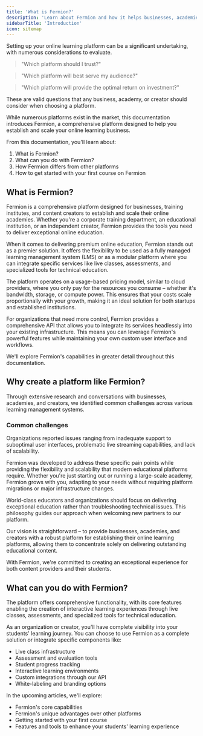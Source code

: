 ```yaml
---
title: 'What is Fermion?'
description: 'Learn about Fermion and how it helps businesses, academies, and creators build their online learning platforms'
sidebarTitle: 'Introduction'
icon: sitemap
---
```


Setting up your online learning platform can be a significant undertaking, with numerous considerations to evaluate.

> "Which platform should I trust?"

> "Which platform will best serve my audience?"

> "Which platform will provide the optimal return on investment?"

These are valid questions that any business, academy, or creator should consider when choosing a platform.

While numerous platforms exist in the market, this documentation introduces Fermion, a comprehensive platform designed to help you establish and scale your online learning business.

From this documentation, you'll learn about:

1. What is Fermion?
2. What can you do with Fermion?
3. How Fermion differs from other platforms
4. How to get started with your first course on Fermion

## What is Fermion?

Fermion is a comprehensive platform designed for businesses, training institutes, and content creators to establish and scale their online academies. Whether you're a corporate training department, an educational institution, or an independent creator, Fermion provides the tools you need to deliver exceptional online education.

When it comes to delivering premium online education, Fermion stands out as a premier solution. It offers the flexibility to be used as a fully managed learning management system (LMS) or as a modular platform where you can integrate specific services like live classes, assessments, and specialized tools for technical education.

The platform operates on a usage-based pricing model, similar to cloud providers, where you only pay for the resources you consume – whether it's bandwidth, storage, or compute power. This ensures that your costs scale proportionally with your growth, making it an ideal solution for both startups and established institutions.

For organizations that need more control, Fermion provides a comprehensive API that allows you to integrate its services headlessly into your existing infrastructure. This means you can leverage Fermion's powerful features while maintaining your own custom user interface and workflows.

We'll explore Fermion's capabilities in greater detail throughout this documentation.

## Why create a platform like Fermion?

Through extensive research and conversations with businesses, academies, and creators, we identified common challenges across various learning management systems.

### Common challenges

Organizations reported issues ranging from inadequate support to suboptimal user interfaces, problematic live streaming capabilities, and lack of scalability.

Fermion was developed to address these specific pain points while providing the flexibility and scalability that modern educational platforms require. Whether you're just starting out or running a large-scale academy, Fermion grows with you, adapting to your needs without requiring platform migrations or major infrastructure changes.

World-class educators and organizations should focus on delivering exceptional education rather than troubleshooting technical issues. This philosophy guides our approach when welcoming new partners to our platform.

Our vision is straightforward – to provide businesses, academies, and creators with a robust platform for establishing their online learning platforms, allowing them to concentrate solely on delivering outstanding educational content.

With Fermion, we're committed to creating an exceptional experience for both content providers and their students.

## What can you do with Fermion?

The platform offers comprehensive functionality, with its core features enabling the creation of interactive learning experiences through live classes, assessments, and specialized tools for technical education.

As an organization or creator, you'll have complete visibility into your students' learning journey. You can choose to use Fermion as a complete solution or integrate specific components like:

-   Live class infrastructure
-   Assessment and evaluation tools
-   Student progress tracking
-   Interactive learning environments
-   Custom integrations through our API
-   White-labeling and branding options

In the upcoming articles, we'll explore:

-   Fermion's core capabilities
-   Fermion's unique advantages over other platforms
-   Getting started with your first course
-   Features and tools to enhance your students' learning experience
